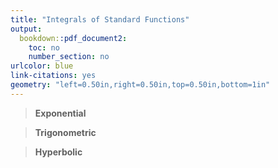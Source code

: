 ```yaml
---
title: "Integrals of Standard Functions"
output:
  bookdown::pdf_document2:
    toc: no
    number_section: no
urlcolor: blue
link-citations: yes
geometry: "left=0.50in,right=0.50in,top=0.50in,bottom=1in"
---
```


> **Exponential**

\begin{minipage}[t]{0.5\textwidth}
  $$\int e^{x} \hspace{5px} dx = e^x +C$$
  $$\int \frac{1}{x} \hspace{5px} dx = \ln{(|x|)} + C$$
  $$\int a^x \hspace{5px} dx = \frac{a^x}{\ln{(a)}} + C$$
\end{minipage}
\begin{minipage}[t]{0.5\textwidth}
  $$\int \ln{(x)} \hspace{5px} dx = x\ln{(x)} - x + C$$
  
  $$\int \log_a{(x)} \hspace{5px} dx = \frac{x}{\ln{(a)}} \left(\ln{(x)} - 1 \right) + C$$
  
\end{minipage}

> **Trigonometric**

\begin{minipage}[t]{0.5\textwidth}
  $$\int \sin{(x)} \hspace{5px} dx = - \cos{(x)} + C$$
  $$\int \cos{(x)} \hspace{5px} dx = \sin{(x)} + C$$
  $$\int \tan{(x)} \hspace{5px} dx = -\ln{(|\cos{(x)|})} + C$$
  $$\int \cot{(x)} \hspace{5px} dx = \ln{(|\sin{(x)}|)} + C$$
  $$\int \sec^2{(x)} \hspace{5px} dx =\tan{(x)} + C$$
\end{minipage}
\begin{minipage}[t]{0.5\textwidth}
  $$\int \frac{1}{\sqrt{a^2 - x^2}}  \hspace{5px} dx = \sin^{-1}{\left(\frac{x}{a}\right)} + C$$
  $$\int \frac{1}{a^2 + x^2} \hspace{5px} dx = \frac{1}{a} \tan^{-1}{\left(\frac{x}{a}\right)} + C$$
\end{minipage}

> **Hyperbolic**

\begin{minipage}[t]{0.5\textwidth}
  $$\int \sinh{(x)} \hspace{5px} dx = \cosh{(x)} + C$$
  $$\int \cosh{(x)} \hspace{5px} dx = \sinh{(x)} + C$$
  $$\int \tanh{(x)} \hspace{5px} dx = \ln{(\cosh{(x)})} + C$$
\end{minipage}
\begin{minipage}[t]{0.5\textwidth}
  $$\int \frac{1}{\sqrt{x^2 + a^2}} \hspace{5px} dx = \sinh^{-1}{\left(\frac{x}{a}\right)} + C$$
  $$\int \frac{1}{\sqrt{x^2 - a^2}} \hspace{5px} dx = \cosh^{-1}{\left(\frac{x}{a}\right)} + C$$
\end{minipage}
